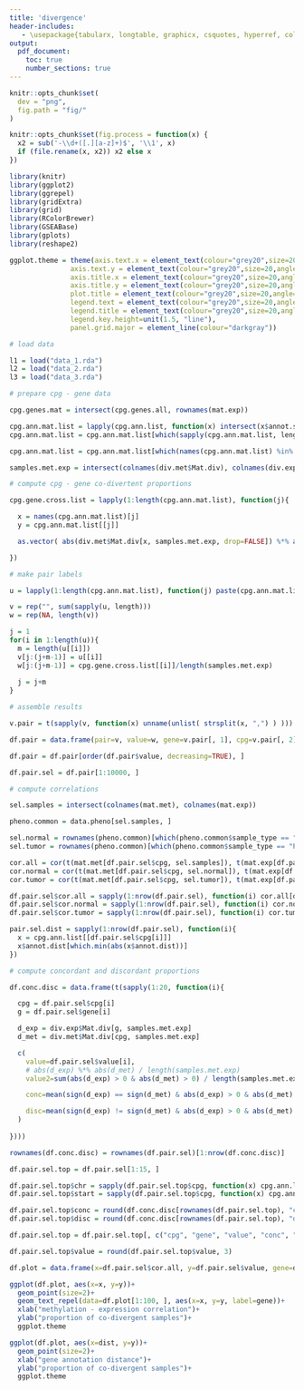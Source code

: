 ```yaml
---
title: 'divergence'
header-includes:
   - \usepackage{tabularx, longtable, graphicx, csquotes, hyperref, color}
output:
  pdf_document:
    toc: true
    number_sections: true
---
```


```r
knitr::opts_chunk$set(
  dev = "png",
  fig.path = "fig/"
)
```

```r
knitr::opts_chunk$set(fig.process = function(x) {
  x2 = sub('-\\d+([.][a-z]+)$', '\\1', x)
  if (file.rename(x, x2)) x2 else x
})
```


```r

library(knitr)
library(ggplot2)
library(ggrepel)
library(gridExtra)
library(grid)
library(RColorBrewer)
library(GSEABase)
library(gplots)
library(reshape2)

ggplot.theme = theme(axis.text.x = element_text(colour="grey20",size=20,angle=0,hjust=.5,vjust=.5,face="plain"),
               axis.text.y = element_text(colour="grey20",size=20,angle=0,hjust=1,vjust=0,face="plain"),  
               axis.title.x = element_text(colour="grey20",size=20,angle=0,hjust=.5,vjust=0,face="plain"),
               axis.title.y = element_text(colour="grey20",size=20,angle=90,hjust=.5,vjust=.5,face="plain"),
               plot.title = element_text(colour="grey20",size=20,angle=0,hjust=.5,vjust=0,face="plain"),
               legend.text = element_text(colour="grey20",size=20,angle=0,hjust=.5,vjust=0,face="plain"),
               legend.title = element_text(colour="grey20",size=20,angle=0,hjust=.5,vjust=0,face="plain"),
               legend.key.height=unit(1.5, "line"),
               panel.grid.major = element_line(colour="darkgray"))

```

\section{Finding gene-cpg pairs}


```r

# load data

l1 = load("data_1.rda")
l2 = load("data_2.rda")
l3 = load("data_3.rda")

```


```r

# prepare cpg - gene data

cpg.genes.mat = intersect(cpg.genes.all, rownames(mat.exp))

cpg.ann.mat.list = lapply(cpg.ann.list, function(x) intersect(x$annot.symbol, cpg.genes.mat) )
cpg.ann.mat.list = cpg.ann.mat.list[which(sapply(cpg.ann.mat.list, length) > 0)]

cpg.ann.mat.list = cpg.ann.mat.list[which(names(cpg.ann.mat.list) %in% rownames(div.met$Mat.div))]

samples.met.exp = intersect(colnames(div.met$Mat.div), colnames(div.exp$Mat.div))

# compute cpg - gene co-divertent proportions

cpg.gene.cross.list = lapply(1:length(cpg.ann.mat.list), function(j){

  x = names(cpg.ann.mat.list)[j]
  y = cpg.ann.mat.list[[j]]

  as.vector( abs(div.met$Mat.div[x, samples.met.exp, drop=FALSE]) %*% abs(t(div.exp$Mat.div[y, samples.met.exp, drop=FALSE])) )

})

# make pair labels

u = lapply(1:length(cpg.ann.mat.list), function(j) paste(cpg.ann.mat.list[[j]], names(cpg.ann.mat.list)[j], sep=",") )

v = rep("", sum(sapply(u, length)))
w = rep(NA, length(v))

j = 1
for(i in 1:length(u)){
  m = length(u[[i]])
  v[j:(j+m-1)] = u[[i]]
  w[j:(j+m-1)] = cpg.gene.cross.list[[i]]/length(samples.met.exp)
  
  j = j+m
}

# assemble results

v.pair = t(sapply(v, function(x) unname(unlist( strsplit(x, ",") ) )))

df.pair = data.frame(pair=v, value=w, gene=v.pair[, 1], cpg=v.pair[, 2])

df.pair = df.pair[order(df.pair$value, decreasing=TRUE), ]

df.pair.sel = df.pair[1:10000, ]

# compute correlations

sel.samples = intersect(colnames(mat.met), colnames(mat.exp))

pheno.common = data.pheno[sel.samples, ]

sel.normal = rownames(pheno.common)[which(pheno.common$sample_type == "Solid Tissue Normal")]
sel.tumor = rownames(pheno.common)[which(pheno.common$sample_type == "Primary Tumor")]

cor.all = cor(t(mat.met[df.pair.sel$cpg, sel.samples]), t(mat.exp[df.pair.sel$gene, sel.samples]))
cor.normal = cor(t(mat.met[df.pair.sel$cpg, sel.normal]), t(mat.exp[df.pair.sel$gene, sel.normal]))
cor.tumor = cor(t(mat.met[df.pair.sel$cpg, sel.tumor]), t(mat.exp[df.pair.sel$gene, sel.tumor]))

df.pair.sel$cor.all = sapply(1:nrow(df.pair.sel), function(i) cor.all[df.pair.sel$cpg[i], df.pair.sel$gene[i]] )
df.pair.sel$cor.normal = sapply(1:nrow(df.pair.sel), function(i) cor.normal[df.pair.sel$cpg[i], df.pair.sel$gene[i]] )
df.pair.sel$cor.tumor = sapply(1:nrow(df.pair.sel), function(i) cor.tumor[df.pair.sel$cpg[i], df.pair.sel$gene[i]] )

pair.sel.dist = sapply(1:nrow(df.pair.sel), function(i){
  x = cpg.ann.list[[df.pair.sel$cpg[i]]]
  x$annot.dist[which.min(abs(x$annot.dist))]
})

```

```r

# compute concordant and discordant proportions

df.conc.disc = data.frame(t(sapply(1:20, function(i){

  cpg = df.pair.sel$cpg[i]
  g = df.pair.sel$gene[i]

  d_exp = div.exp$Mat.div[g, samples.met.exp]
  d_met = div.met$Mat.div[cpg, samples.met.exp]

  c(
    value=df.pair.sel$value[i],
    # abs(d_exp) %*% abs(d_met) / length(samples.met.exp)
    value2=sum(abs(d_exp) > 0 & abs(d_met) > 0) / length(samples.met.exp),

    conc=mean(sign(d_exp) == sign(d_met) & abs(d_exp) > 0 & abs(d_met) > 0),

    disc=mean(sign(d_exp) != sign(d_met) & abs(d_exp) > 0 & abs(d_met) > 0)
  )
  
})))

rownames(df.conc.disc) = rownames(df.pair.sel)[1:nrow(df.conc.disc)]

```


```r

df.pair.sel.top = df.pair.sel[1:15, ]

df.pair.sel.top$chr = sapply(df.pair.sel.top$cpg, function(x) cpg.ann.list[[x]]$chr )
df.pair.sel.top$start = sapply(df.pair.sel.top$cpg, function(x) cpg.ann.list[[x]]$start )

df.pair.sel.top$conc = round(df.conc.disc[rownames(df.pair.sel.top), "conc"], 3)
df.pair.sel.top$disc = round(df.conc.disc[rownames(df.pair.sel.top), "disc"], 3)

df.pair.sel.top = df.pair.sel.top[, c("cpg", "gene", "value", "conc", "disc", "chr", "start")]

df.pair.sel.top$value = round(df.pair.sel.top$value, 3)


```


```r

df.plot = data.frame(x=df.pair.sel$cor.all, y=df.pair.sel$value, gene=df.pair.sel$gene, dist=pair.sel.dist)

ggplot(df.plot, aes(x=x, y=y))+
  geom_point(size=2)+
  geom_text_repel(data=df.plot[1:100, ], aes(x=x, y=y, label=gene))+
  xlab("methylation - expression correlation")+
  ylab("proportion of co-divergent samples")+
  ggplot.theme


```


```r

ggplot(df.plot, aes(x=dist, y=y))+
  geom_point(size=2)+
  xlab("gene annotation distance")+
  ylab("proportion of co-divergent samples")+
  ggplot.theme

```










